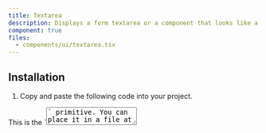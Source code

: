 ```yaml
---
title: Textarea
description: Displays a form textarea or a component that looks like a textarea.
component: true
files:
  - components/ui/textarea.tsx
---
```


<ComponentExample src="/components/examples/textarea/demo.tsx">
  <TextareaDemo />
</ComponentExample>

## Installation

1. Copy and paste the following code into your project.

<ComponentSource src="/components/ui/textarea.tsx" />

<Callout>
  This is the `<Textarea />` primitive. You can place it in a file at
  `components/ui/textarea.tsx`.
</Callout>

## Usage

Copy and paste the code examples below into your project.

## Examples

### Default

<ComponentExample src="/components/examples/textarea/demo.tsx">
  <TextareaDemo />
</ComponentExample>

---

### Disabled

<ComponentExample src="/components/examples/textarea/disabled.tsx">
  <TextareaDisabled />
</ComponentExample>

---

### With Label

<ComponentExample
  src="/components/examples/textarea/with-label.tsx"
  className="[&_div.grid]:w-full"
>
  <TextareaWithLabel />
</ComponentExample>

---

### With Text

<ComponentExample src="/components/examples/textarea/with-text.tsx">
  <TextareaWithText />
</ComponentExample>

---

### With Button

<ComponentExample src="/components/examples/textarea/with-button.tsx">
  <TextareaWithButton />
</ComponentExample>
